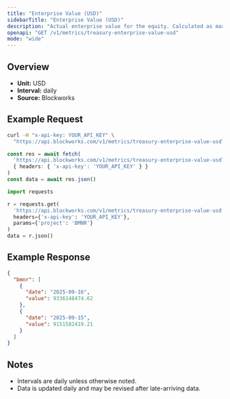 ```yaml
---
title: "Enterprise Value (USD)"
sidebarTitle: "Enterprise Value (USD)"
description: "Actual enterprise value for the equity. Calculated as market cap - liabilities + assets"
openapi: "GET /v1/metrics/treasury-enterprise-value-usd"
mode: "wide"
---
```


## Overview

- **Unit:** USD
- **Interval:** daily
- **Source:** Blockworks

## Example Request

<CodeGroup>

```bash cURL
curl -H "x-api-key: YOUR_API_KEY" \
  "https://api.blockworks.com/v1/metrics/treasury-enterprise-value-usd?project=BMNR"
```

```typescript TypeScript
const res = await fetch(
  'https://api.blockworks.com/v1/metrics/treasury-enterprise-value-usd?project=BMNR',
  { headers: { 'x-api-key': 'YOUR_API_KEY' } }
)
const data = await res.json()
```

```python Python
import requests

r = requests.get(
  'https://api.blockworks.com/v1/metrics/treasury-enterprise-value-usd',
  headers={'x-api-key': 'YOUR_API_KEY'},
  params={'project': 'BMNR'}
)
data = r.json()
```

</CodeGroup>

## Example Response

```json
{
  "bmnr": [
    {
      "date": "2025-09-16",
      "value": 9336148474.62
    },
    {
      "date": "2025-09-15",
      "value": 9151582419.21
    }
  ]
}
```

## Notes
- Intervals are daily unless otherwise noted.
- Data is updated daily and may be revised after late-arriving data.